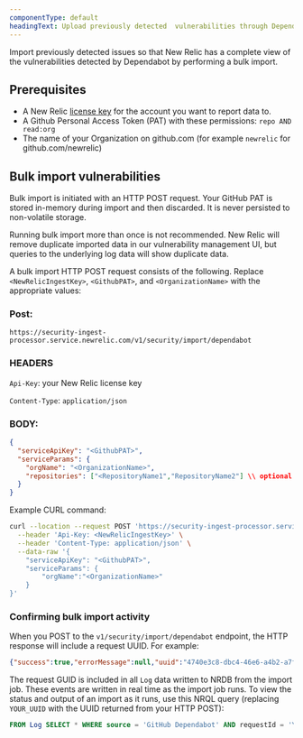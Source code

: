 ```yaml
---
componentType: default
headingText: Upload previously detected  vulnerabilities through Dependabot Bulk Import 
---
```


Import previously detected issues so that New Relic has a complete view of the vulnerabilities detected by Dependabot by performing a bulk import.

## Prerequisites

* A New Relic [license key](/docs/accounts-partnerships/install-new-relic/account-setup/license-key) for the account you want to report data to.
* A Github Personal Access Token (PAT) with these permissions: `repo AND read:org`
* The name of your Organization on github.com (for example `newrelic` for github.com/newrelic)

## Bulk import vulnerabilities

Bulk import is initiated with an HTTP POST request. Your GitHub PAT is stored in-memory during import and then discarded. It is never persisted to non-volatile storage.

<Callout variant="caution">
  Running bulk import more than once is not recommended. New Relic will remove duplicate imported data in our vulnerability management UI, but queries to the underlying log data will show duplicate data.
</Callout>

A bulk import HTTP POST request consists of the following. Replace `<NewRelicIngestKey>`, `<GithubPAT>`, and `<OrganizationName>` with the appropriate values:

### Post:

```
https://security-ingest-processor.service.newrelic.com/v1/security/import/dependabot
```

### HEADERS

`Api-Key`: your New Relic license key

`Content-Type`: `application/json`

### BODY:

```json
{
  "serviceApiKey": "<GithubPAT>",
  "serviceParams": {
    "orgName": "<OrganizationName>",
    "repositories": ["<RepositoryName1","RepositoryName2"] \\ optional
  }
}
```

Example CURL command:

```sh
curl --location --request POST 'https://security-ingest-processor.service.newrelic.com/v1/security/import/dependabot' \
  --header 'Api-Key: <NewRelicIngestKey>' \
  --header 'Content-Type: application/json' \
  --data-raw '{
    "serviceApiKey": "<GithubPAT>",
    "serviceParams": {
        "orgName":"<OrganizationName>"
    }
}'
```

### Confirming bulk import activity

When you POST to the `v1/security/import/dependabot` endpoint, the HTTP response will include a request UUID. For example:

```json
{"success":true,"errorMessage":null,"uuid":"4740e3c8-dbc4-46e6-a4b2-a7fb6f918d20"}
```

The request GUID is included in all `Log` data written to NRDB from the import job. These events are written in real time as the import job runs. To view the status and output of an import as it runs, use this NRQL query (replacing `YOUR_UUID` with the UUID returned from your HTTP POST):

```sql
FROM Log SELECT * WHERE source = 'GitHub Dependabot' AND requestId = 'YOUR_UUID'
```
